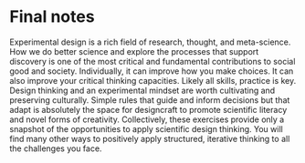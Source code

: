 # Final notes {#notes}

Experimental design is a rich field of research, thought, and meta-science. How we do better science and explore the processes that support discovery is one of the most critical and fundamental contributions to social good and society. Individually, it can improve how you make choices. It can also improve your critical thinking capacities. Likely all skills, practice is key. Design thinking and an experimental mindset are worth cultivating and preserving culturally. Simple rules that guide and inform decisions but that adapt is absolutely the space for designcraft to promote scientific literacy and novel forms of creativity.  Collectively, these exercises provide only a snapshot of the opportunities to apply scientific design thinking. You will find many other ways to positively apply structured, iterative thinking to all the challenges you face.   